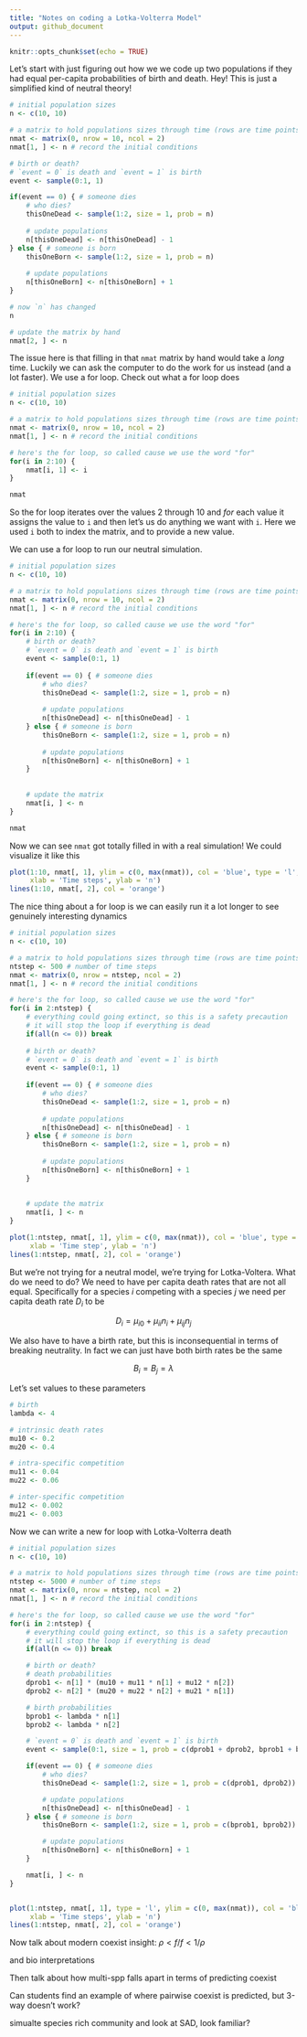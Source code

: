 ```yaml
---
title: "Notes on coding a Lotka-Volterra Model"
output: github_document
---
```


```r
knitr::opts_chunk$set(echo = TRUE)
```


Let's start with just figuring out how we we code up two populations if they had equal per-capita probabilities of birth and death.  Hey!  This is just a simplified kind of neutral theory!

```r
# initial population sizes
n <- c(10, 10)

# a matrix to hold populations sizes through time (rows are time points)
nmat <- matrix(0, nrow = 10, ncol = 2)
nmat[1, ] <- n # record the initial conditions

# birth or death?
# `event = 0` is death and `event = 1` is birth
event <- sample(0:1, 1)

if(event == 0) { # someone dies
    # who dies?
    thisOneDead <- sample(1:2, size = 1, prob = n)
    
    # update populations
    n[thisOneDead] <- n[thisOneDead] - 1
} else { # someone is born
    thisOneBorn <- sample(1:2, size = 1, prob = n)
    
    # update populations
    n[thisOneBorn] <- n[thisOneBorn] + 1
}

# now `n` has changed
n

# update the matrix by hand
nmat[2, ] <- n
```

The issue here is that filling in that `nmat` matrix by hand would take a *long* time.  Luckily we can ask the computer to do the work for us instead (and a lot faster).  We use a for loop.  Check out what a for loop does

```r
# initial population sizes
n <- c(10, 10)

# a matrix to hold populations sizes through time (rows are time points)
nmat <- matrix(0, nrow = 10, ncol = 2)
nmat[1, ] <- n # record the initial conditions

# here's the for loop, so called cause we use the word "for"
for(i in 2:10) {
    nmat[i, 1] <- i
}

nmat
```

So the for loop iterates over the values 2 through 10 and *for* each value it assigns the value to `i` and then let's us do anything we want with `i`.  Here we used `i` both to index the matrix, and to provide a new value.

We can use a for loop to run our neutral simulation.

```r
# initial population sizes
n <- c(10, 10)

# a matrix to hold populations sizes through time (rows are time points)
nmat <- matrix(0, nrow = 10, ncol = 2)
nmat[1, ] <- n # record the initial conditions

# here's the for loop, so called cause we use the word "for"
for(i in 2:10) {
    # birth or death?
    # `event = 0` is death and `event = 1` is birth
    event <- sample(0:1, 1)
    
    if(event == 0) { # someone dies
        # who dies?
        thisOneDead <- sample(1:2, size = 1, prob = n)
        
        # update populations
        n[thisOneDead] <- n[thisOneDead] - 1
    } else { # someone is born
        thisOneBorn <- sample(1:2, size = 1, prob = n)
        
        # update populations
        n[thisOneBorn] <- n[thisOneBorn] + 1
    }
    
    
    # update the matrix
    nmat[i, ] <- n
}

nmat
```

Now we can see `nmat` got totally filled in with a real simulation!  We could visualize it like this

```r
plot(1:10, nmat[, 1], ylim = c(0, max(nmat)), col = 'blue', type = 'l', 
     xlab = 'Time steps', ylab = 'n')
lines(1:10, nmat[, 2], col = 'orange')
```


The nice thing about a for loop is we can easily run it a lot longer to see genuinely interesting dynamics

```r
# initial population sizes
n <- c(10, 10)

# a matrix to hold populations sizes through time (rows are time points)
ntstep <- 500 # number of time steps
nmat <- matrix(0, nrow = ntstep, ncol = 2)
nmat[1, ] <- n # record the initial conditions

# here's the for loop, so called cause we use the word "for"
for(i in 2:ntstep) {
    # everything could going extinct, so this is a safety precaution 
    # it will stop the loop if everything is dead
    if(all(n <= 0)) break
    
    # birth or death?
    # `event = 0` is death and `event = 1` is birth
    event <- sample(0:1, 1)
    
    if(event == 0) { # someone dies
        # who dies?
        thisOneDead <- sample(1:2, size = 1, prob = n)
        
        # update populations
        n[thisOneDead] <- n[thisOneDead] - 1
    } else { # someone is born
        thisOneBorn <- sample(1:2, size = 1, prob = n)
        
        # update populations
        n[thisOneBorn] <- n[thisOneBorn] + 1
    }
    
    
    # update the matrix
    nmat[i, ] <- n
}

plot(1:ntstep, nmat[, 1], ylim = c(0, max(nmat)), col = 'blue', type = 'l', 
     xlab = 'Time step', ylab = 'n')
lines(1:ntstep, nmat[, 2], col = 'orange')
```


But we're not trying for a neutral model, we're trying for Lotka-Voltera. What do we need to do?  We need to have per capita death rates that are not all equal.  Specifically for a species $i$ competing with a species $j$ we need per capita death rate $D_i$ to be 

$$
D_i = \mu_{i0} + \mu_{ii}n_i + \mu_{ij}n_j
$$

We also have to have a birth rate, but this is inconsequential in terms of breaking neutrality.  In fact we can just have both birth rates be the same

$$
B_i = B_j = \lambda
$$


Let's set values to these parameters

```r
# birth
lambda <- 4

# intrinsic death rates
mu10 <- 0.2
mu20 <- 0.4

# intra-specific competition
mu11 <- 0.04
mu22 <- 0.06

# inter-specific competition 
mu12 <- 0.002
mu21 <- 0.003
```

Now we can write a new for loop with Lotka-Volterra death

```r
# initial population sizes
n <- c(10, 10)

# a matrix to hold populations sizes through time (rows are time points)
ntstep <- 5000 # number of time steps
nmat <- matrix(0, nrow = ntstep, ncol = 2)
nmat[1, ] <- n # record the initial conditions

# here's the for loop, so called cause we use the word "for"
for(i in 2:ntstep) {
    # everything could going extinct, so this is a safety precaution 
    # it will stop the loop if everything is dead
    if(all(n <= 0)) break

    # birth or death?
    # death probabilities
    dprob1 <- n[1] * (mu10 + mu11 * n[1] + mu12 * n[2])
    dprob2 <- n[2] * (mu20 + mu22 * n[2] + mu21 * n[1])

    # birth probabilities
    bprob1 <- lambda * n[1]
    bprob2 <- lambda * n[2]

    # `event = 0` is death and `event = 1` is birth
    event <- sample(0:1, size = 1, prob = c(dprob1 + dprob2, bprob1 + bprob2))

    if(event == 0) { # someone dies
        # who dies?
        thisOneDead <- sample(1:2, size = 1, prob = c(dprob1, dprob2))

        # update populations
        n[thisOneDead] <- n[thisOneDead] - 1
    } else { # someone is born
        thisOneBorn <- sample(1:2, size = 1, prob = c(bprob1, bprob2))

        # update populations
        n[thisOneBorn] <- n[thisOneBorn] + 1
    }

    nmat[i, ] <- n
}


plot(1:ntstep, nmat[, 1], type = 'l', ylim = c(0, max(nmat)), col = 'blue', 
     xlab = 'Time steps', ylab = 'n')
lines(1:ntstep, nmat[, 2], col = 'orange')
```


Now talk about modern coexist insight: $\rho < f/f < 1/\rho$

and bio interpretations

Then talk about how multi-spp falls apart in terms of predicting coexist

Can students find an example of where pairwise coexist is predicted, but 3-way doesn't work?

simualte species rich community and look at SAD, look familiar?

